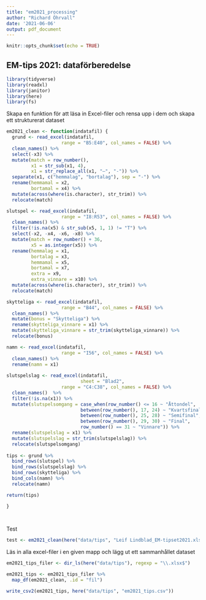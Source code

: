 ```yaml
---
title: "em2021_processing"
author: "Richard Öhrvall"
date: '2021-06-06'
output: pdf_document
---
```


```r
knitr::opts_chunk$set(echo = TRUE)
```

## EM-tips 2021: dataförberedelse

```r
library(tidyverse)
library(readxl)
library(janitor)
library(here)
library(fs)

```


Skapa en funktion för att läsa in Excel-filer och rensa upp i dem och skapa ett strukturerat dataset

```r

em2021_clean <- function(indatafil) {
  grund <- read_excel(indatafil,
                    range = "B5:E40", col_names = FALSE) %>% 
  clean_names() %>% 
  select(-x3) %>% 
  mutate(match = row_number(),
         x1 = str_sub(x1, 4),
         x1 = str_replace_all(x1, "–", "-")) %>% 
  separate(x1, c("hemmalag", "bortalag"), sep = "-") %>% 
  rename(hemmamal = x2,
         bortamal = x4) %>% 
  mutate(across(where(is.character), str_trim)) %>%
  relocate(match)

slutspel <- read_excel(indatafil,
                    range = "I8:R53", col_names = FALSE) %>% 
  clean_names() %>% 
  filter(!is.na(x5) & str_sub(x5, 1, 1) != "T") %>% 
  select(-x2, -x4, -x6, -x8) %>% 
  mutate(match = row_number() + 36,
         x5 = as.integer(x5)) %>% 
  rename(hemmalag = x1,
         bortalag = x3,
         hemmamal = x5,
         bortamal = x7,
         extra = x9,
         extra_vinnare = x10) %>% 
  mutate(across(where(is.character), str_trim)) %>% 
  relocate(match)

skytteliga <- read_excel(indatafil,
                    range = "B44", col_names = FALSE) %>% 
  clean_names() %>% 
  mutate(bonus = "Skytteliga") %>% 
  rename(skytteliga_vinnare = x1) %>% 
  mutate(skytteliga_vinnare = str_trim(skytteliga_vinnare)) %>% 
  relocate(bonus)

namn <- read_excel(indatafil,
                    range = "I56", col_names = FALSE) %>% 
  clean_names() %>% 
  rename(namn = x1)
  
slutspelslag <- read_excel(indatafil,
                           sheet = "Blad2",
                    range = "C4:C38", col_names = FALSE) %>% 
  clean_names()  %>% 
  filter(!is.na(x1)) %>% 
  mutate(slutspelsomgang = case_when(row_number() <= 16 ~ "Åttondel",
                           between(row_number(), 17, 24) ~ "Kvartsfinal",
                           between(row_number(), 25, 28) ~ "Semifinal",
                           between(row_number(), 29, 30) ~ "Final",
                           row_number() == 31 ~ "Vinnare")) %>% 
  rename(slutspelslag = x1) %>% 
  mutate(slutspelslag = str_trim(slutspelslag)) %>% 
  relocate(slutspelsomgang)
  
tips <- grund %>% 
  bind_rows(slutspel) %>% 
  bind_rows(slutspelslag) %>% 
  bind_rows(skytteliga) %>% 
  bind_cols(namn) %>% 
  relocate(namn)

return(tips)

}

  
```

Test

```r
test <- em2021_clean(here("data/tips", "Leif Lindblad_EM-tipset2021.xlsx"))

```

Läs in alla excel-filer i en given mapp och lägg ut ett sammanhållet dataset

```r
em2021_tips_filer <- dir_ls(here("data/tips"), regexp = "\\.xlsx$")

em2021_tips <- em2021_tips_filer %>% 
  map_df(em2021_clean, .id = "fil") 

write_csv2(em2021_tips, here("data/tips", "em2021_tips.csv"))

```


```r


  

```

